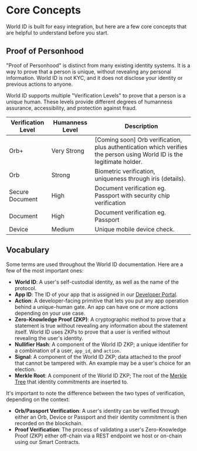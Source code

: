 
# Core Concepts

World ID is built for easy integration, but here are a few core concepts that are helpful to understand before you start.

## Proof of Personhood

"Proof of Personhood" is distinct from many existing identity systems. It is a way to prove that a person is unique, without revealing any personal information. World ID is not KYC, and it does not disclose your identity or previous actions to anyone.

World ID supports multiple "Verification Levels" to prove that a person is a unique human. These levels provide different degrees of humanness assurance, accessibility, and protection against fraud.

<table>
  <thead>
    <tr>
      <th className="whitespace-nowrap">Verification Level</th>
      <th className="whitespace-nowrap">Humanness Level</th>
      <th>Description</th>
    </tr>
  </thead>
  <tbody>
    <tr>
      <td className="flex items-center"><img src="/icons/credential-face.svg" alt="" className="h-8 w-8 m-0 mr-2" />Orb+</td>
      <td className="align-top pt-3">Very Strong</td>
      <td className="align-middle">[Coming soon] Orb verification, plus authentication which verifies the person using World ID is the legitimate holder.</td>
    </tr>
    <tr>
      <td className="align-middle"><img src="/icons/credential-orb.svg" alt="" className="h-8 w-8 m-0 mr-2 inline" />Orb</td>
      <td className="align-middle">Strong</td>
      <td className="align-middle">Biometric verification, uniqueness through iris (<Link href="https://world.org/blog/engineering/opening-orb-look-inside-worldcoin-biometric-imaging-device">details</Link>).</td>
    </tr>
    <tr>
      <td className="flex items-center"><img src="/icons/credential-orb.svg" alt="" className="h-8 w-8 m-0 mr-2 inline" />Secure Document</td>
      <td className="align-middle">High</td>
      <td className="align-middle">Document verification eg. Passport with security chip verification</td>
    </tr>
    <tr>
      <td className="align-middle"><img src="/icons/credential-orb.svg" alt="" className="h-8 w-8 m-0 mr-2 inline" />Document</td>
      <td className="align-middle">High</td>
      <td className="align-middle">Document verification eg. Passport</td>
    </tr>
    <tr>
      <td className="flex items-center"><img src="/icons/credential-phone.svg" alt="" className="h-8 w-8 m-0 mr-2" />Device</td>
      <td className="align-middle">Medium</td>
      <td className="align-middle">Unique mobile device check.</td>
    </tr>
  </tbody>
</table>

## Vocabulary

Some terms are used throughout the World ID documentation. Here are a few of the most important ones:

- **World ID**: A user's self-custodial identity, as well as the name of the protocol.
- **App ID**: The ID of your app that is assigned in our [Developer Portal](https://developer.worldcoin.org/).
- **Action**: A developer-facing primitive that lets you put any app operation behind a unique-human gate. An app can have one or more actions depending on your use case.
- **Zero-Knowledge Proof (ZKP)**: A cryptographic method to prove that a statement is true without revealing any information about the statement itself. World ID uses ZKPs to prove that a user is verified without revealing the user's identity.
- **Nullifier Hash**: A component of the World ID ZKP; a unique identifier for a combination of a user, `app_id`, and `action`.
- **Signal**: A component of the World ID ZKP; data attached to the proof that cannot be tampered with. An example may be a user's choice for an election.
- **Merkle Root**: A component of the World ID ZKP; The root of the [Merkle Tree](https://en.wikipedia.org/wiki/Merkle_tree) that identity commitments are inserted to.  

It's important to note the difference between the two types of verification, depending on the context:
- **Orb/Passport Verification**: A user's identity can be verified through either an Orb, Device or Passport and their identity commitment is then recorded on the blockchain. 
- **Proof Verification**: The process of validating a user's Zero-Knowledge Proof (ZKP) either off-chain via a REST endpoint we host or on-chain using our Smart Contracts.